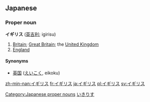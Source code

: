 ==Japanese==                                          
===Proper noun===
'''イギリス''' ([[英吉利]]; igirisu)

# [[Britain]]; [[Great Britain]]; the [[United Kingdom]]
# [[England]]

====Synonyms====
*[[英国]] ([[えいこく]], eikoku)

[[Category:Japanese proper nouns]]
[[Category:ja:Countries|いきりす]]

[[zh-min-nan:イギリス]]
[[fr:イギリス]]
[[ja:イギリス]]
[[pl:イギリス]]
[[sv:イギリス]]